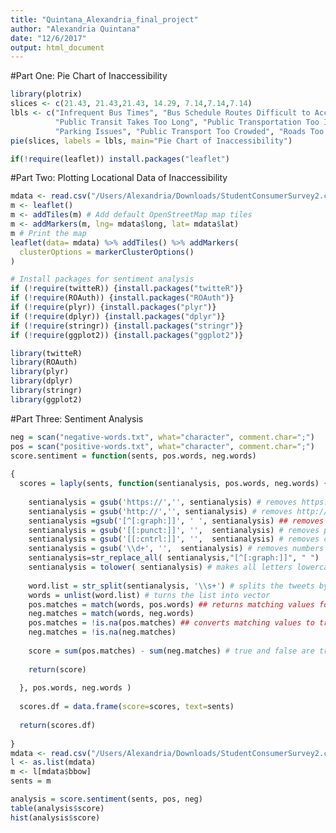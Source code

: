 ```yaml
---
title: "Quintana_Alexandria_final_project"
author: "Alexandria Quintana"
date: "12/6/2017"
output: html_document
---
```


#Part One: Pie Chart of Inaccessibility
```r
library(plotrix)
slices <- c(21.43, 21.43,21.43, 14.29, 7.14,7.14,7.14)
lbls <- c("Infrequent Bus Times", "Bus Schedule Routes Difficult to Access", 
          "Public Transit Takes Too Long", "Public Transportation Too Inconsistent",
          "Parking Issues", "Public Transport Too Crowded", "Roads Too Busy")
pie(slices, labels = lbls, main="Pie Chart of Inaccessibility")
```

```r
if(!require(leaflet)) install.packages("leaflet")
```
#Part Two: Plotting Locational Data of Inaccessibility 
```r
mdata <- read.csv("/Users/Alexandria/Downloads/StudentConsumerSurvey2.csv", header = TRUE)
m <- leaflet()
m <- addTiles(m) # Add default OpenStreetMap map tiles
m <- addMarkers(m, lng= mdata$long, lat= mdata$lat)
m # Print the map
leaflet(data= mdata) %>% addTiles() %>% addMarkers(
  clusterOptions = markerClusterOptions()
)
```

```r

# Install packages for sentiment analysis
if (!require(twitteR)) {install.packages("twitteR")}
if (!require(ROAuth)) {install.packages("ROAuth")}
if (!require(plyr)) {install.packages("plyr")}
if (!require(dplyr)) {install.packages("dplyr")}
if (!require(stringr)) {install.packages("stringr")}
if (!require(ggplot2)) {install.packages("ggplot2")}

library(twitteR)
library(ROAuth)
library(plyr)
library(dplyr)
library(stringr)
library(ggplot2)

```
#Part Three: Sentiment Analysis
```r

neg = scan("negative-words.txt", what="character", comment.char=";")
pos = scan("positive-words.txt", what="character", comment.char=";")
score.sentiment = function(sents, pos.words, neg.words)
  
{
  scores = laply(sents, function(sentianalysis, pos.words, neg.words) {
    
    sentianalysis = gsub('https://','', sentianalysis) # removes https://
    sentianalysis = gsub('http://','', sentianalysis) # removes http://
    sentianalysis =gsub('[^[:graph:]]', ' ', sentianalysis) ## removes graphic characters  #like emoticons 
    sentianalysis = gsub('[[:punct:]]', '',  sentianalysis) # removes punctuation 
    sentianalysis = gsub('[[:cntrl:]]', '',  sentianalysis) # removes control characters
    sentianalysis = gsub('\\d+', '',  sentianalysis) # removes numbers
    sentianalysis=str_replace_all( sentianalysis,"[^[:graph:]]", " ") 
    sentianalysis = tolower( sentianalysis) # makes all letters lowercase
    
    word.list = str_split(sentianalysis, '\\s+') # splits the tweets by word in a list
    words = unlist(word.list) # turns the list into vector
    pos.matches = match(words, pos.words) ## returns matching values for words from list 
    neg.matches = match(words, neg.words)
    pos.matches = !is.na(pos.matches) ## converts matching values to true of false
    neg.matches = !is.na(neg.matches)
    
    score = sum(pos.matches) - sum(neg.matches) # true and false are treated as 1 and 0 so they can be added
    
    return(score)
    
  }, pos.words, neg.words )
  
  scores.df = data.frame(score=scores, text=sents)
  
  return(scores.df)
  
}
mdata <- read.csv("/Users/Alexandria/Downloads/StudentConsumerSurvey2.csv", header = TRUE)
l <- as.list(mdata)
m <- l[mdata$bbow]
sents = m

analysis = score.sentiment(sents, pos, neg)
table(analysis$score)
hist(analysis$score)
```
